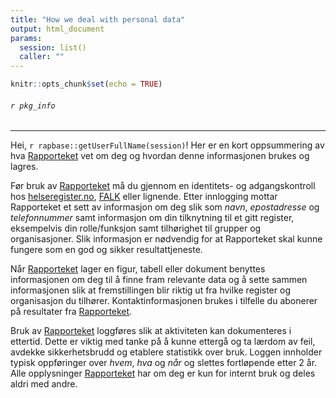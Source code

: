 ```yaml
---
title: "How we deal with personal data"
output: html_document
params:
  session: list()
  caller: ""
---
```


```r
knitr::opts_chunk$set(echo = TRUE)
```

###### `r pkg_info`

---

Hei, `r rapbase::getUserFullName(session)`! Her er en kort oppsummering av hva [Rapporteket](https://rapporteket.github.io/rapporteket/articles/kort_introduksjon.html) vet om deg og hvordan denne informasjonen brukes og lagres.

Før bruk av [Rapporteket](https://rapporteket.github.io/rapporteket/articles/kort_introduksjon.html) må du gjennom en identitets- og adgangskontroll hos [helseregister.no](https://helseregister.no/), [FALK](https://www.kvalitetsregistre.no/artikkel/ny-losning-palogging-testes-ut-i-februar) eller lignende. Etter innlogging mottar Rapporteket et sett av informasjon om deg slik som _navn_, _epostadresse_ og _telefonnummer_ samt informasjon om din tilknytning til et gitt register, eksempelvis din rolle/funksjon samt tilhørighet til grupper og organisasjoner. Slik informasjon er nødvendig for at Rapporteket skal kunne fungere som en god og sikker resultattjeneste.

Når [Rapporteket](https://rapporteket.github.io/rapporteket/articles/kort_introduksjon.html) lager en figur, tabell eller dokument benyttes informasjonen om deg til å finne fram relevante data og å sette sammen informasjonen slik at fremstillingen blir riktig ut fra hvilke register og organisasjon du tilhører. Kontaktinformasjonen brukes i tilfelle du abonerer på resultater fra [Rapporteket](https://rapporteket.github.io/rapporteket/articles/kort_introduksjon.html).

Bruk av [Rapporteket](https://rapporteket.github.io/rapporteket/articles/kort_introduksjon.html) loggføres slik at aktiviteten kan dokumenteres i ettertid. Dette er viktig med tanke på å kunne ettergå og ta lærdom av feil, avdekke sikkerhetsbrudd og etablere statistikk over bruk. Loggen innholder typisk oppføringer over _hvem_, _hva_ og _når_ og slettes fortløpende etter 2 år. Alle opplysninger [Rapporteket](https://rapporteket.github.io/rapporteket/articles/kort_introduksjon.html) har om deg er kun for internt bruk og deles aldri med andre.
